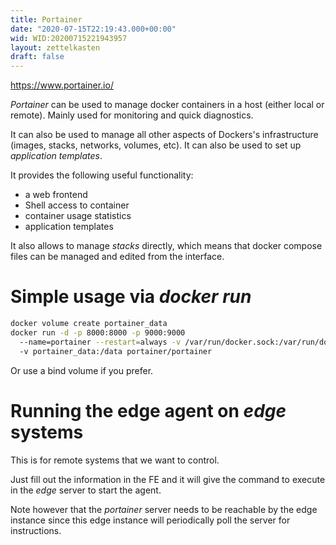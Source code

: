 ```yaml
---
title: Portainer
date: "2020-07-15T22:19:43.000+00:00"
wid: WID:20200715221943957
layout: zettelkasten
draft: false
---
```


https://www.portainer.io/

*Portainer* can be used to manage docker containers in a host (either local or remote). Mainly used for monitoring and quick diagnostics.

It can also be used to manage all other aspects of Dockers's infrastructure (images, stacks, networks, volumes, etc). It can also be used to set up *application templates*.

It provides the following useful functionality:

-   a web frontend
-   Shell access to container
-   container usage statistics
-   application templates

It also allows to manage *stacks* directly, which means that docker compose files can be managed and edited from the interface.


# Simple usage via *docker run*

```bash
docker volume create portainer_data
docker run -d -p 8000:8000 -p 9000:9000
  --name=portainer --restart=always -v /var/run/docker.sock:/var/run/docker.sock
  -v portainer_data:/data portainer/portainer
```

Or use a bind volume if you prefer.

# Running the edge agent on *edge* systems

This is for remote systems that we want to control.

Just fill out the information in the FE and it will give the command to execute in the *edge* server to start the agent.

Note however that the *portainer* server needs to be reachable by the edge instance since this edge instance will periodically poll the server for instructions.
